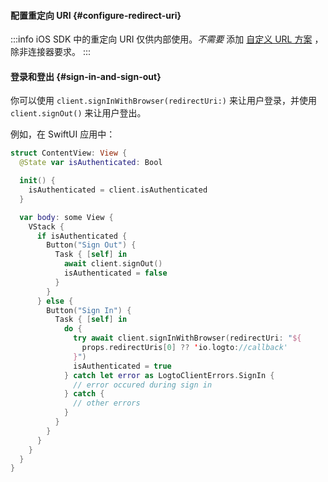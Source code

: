 

<SignInFlowSummary />

#### 配置重定向 URI \{#configure-redirect-uri}

<ConfigureRedirectUri figureSrc={redirectUriFigure} redirectUri="io.logto://callback" />

:::info
iOS SDK 中的重定向 URI 仅供内部使用。_不需要_ 添加 [自定义 URL 方案](https://developer.apple.com/documentation/xcode/defining-a-custom-url-scheme-for-your-app) ，除非连接器要求。
:::

#### 登录和登出 \{#sign-in-and-sign-out}

<SignInNote calling=".signInWithBrowser(redirectUri:)" />

你可以使用 `client.signInWithBrowser(redirectUri:)` 来让用户登录，并使用 `client.signOut()` 来让用户登出。

例如，在 SwiftUI 应用中：

```swift title="ContentView.swift"
struct ContentView: View {
  @State var isAuthenticated: Bool

  init() {
    isAuthenticated = client.isAuthenticated
  }

  var body: some View {
    VStack {
      if isAuthenticated {
        Button("Sign Out") {
          Task { [self] in
            await client.signOut()
            isAuthenticated = false
          }
        }
      } else {
        Button("Sign In") {
          Task { [self] in
            do {
              try await client.signInWithBrowser(redirectUri: "${
                props.redirectUris[0] ?? 'io.logto://callback'
              }")
              isAuthenticated = true
            } catch let error as LogtoClientErrors.SignIn {
              // error occured during sign in
            } catch {
              // other errors
            }
          }
        }
      }
    }
  }
}
```
